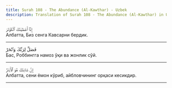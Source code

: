 ```yaml
---
title: Surah 108 - The Abundance (Al-Kawthar) - Uzbek
description: Translation of Surah 108 - The Abundance (Al-Kawthar) in Uzbek
---
```





<Aside type="quran" title="1">
إِنَّآ أَعْطَيْنَٰكَ ٱلْكَوْثَرَ
</Aside>

<Aside type="reference" title="1">
Албатта, Биз сенга Кавсарни бердик.
</Aside>

---

<Aside type="quran" title="2">
فَصَلِّ لِرَبِّكَ وَٱنْحَرْ
</Aside>

<Aside type="reference" title="2">
Бас, Роббингга намоз ўқи ва жонлик сўй.
</Aside>

---

<Aside type="quran" title="3">
إِنَّ شَانِئَكَ هُوَ ٱلْأَبْتَرُ
</Aside>

<Aside type="reference" title="3">
Албатта, сени ёмон кўриб, айбловчининг орқаси кесикдир.
</Aside>

---
